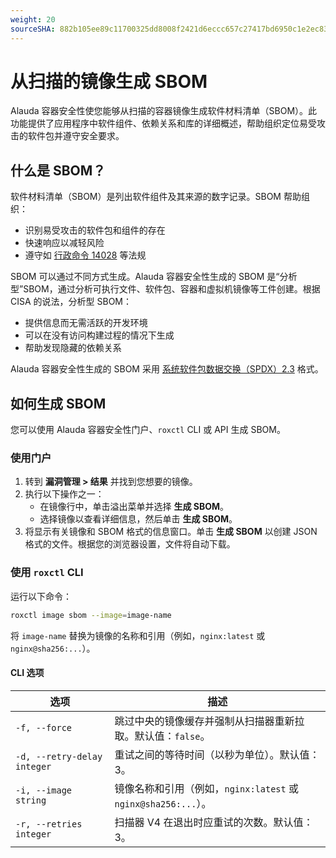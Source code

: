 ```yaml
---
weight: 20
sourceSHA: 882b105ee89c11700325dd8008f2421d6eccc657c27417bd6950c1e2ec839e18
---
```


# 从扫描的镜像生成 SBOM

Alauda 容器安全性使您能够从扫描的容器镜像生成软件材料清单（SBOM）。此功能提供了应用程序中软件组件、依赖关系和库的详细概述，帮助组织定位易受攻击的软件包并遵守安全要求。

## 什么是 SBOM？

软件材料清单（SBOM）是列出软件组件及其来源的数字记录。SBOM 帮助组织：

- 识别易受攻击的软件包和组件的存在
- 快速响应以减轻风险
- 遵守如 [行政命令 14028](https://www.nist.gov/itl/executive-order-14028-improving-nations-cybersecurity) 等法规

SBOM 可以通过不同方式生成。Alauda 容器安全性生成的 SBOM 是“分析型”SBOM，通过分析可执行文件、软件包、容器和虚拟机镜像等工件创建。根据 CISA 的说法，分析型 SBOM：

- 提供信息而无需活跃的开发环境
- 可以在没有访问构建过程的情况下生成
- 帮助发现隐藏的依赖关系

Alauda 容器安全性生成的 SBOM 采用 [系统软件包数据交换（SPDX）2.3](https://spdx.org/rdf/terms/) 格式。

## 如何生成 SBOM

您可以使用 Alauda 容器安全性门户、`roxctl` CLI 或 API 生成 SBOM。

### 使用门户

1. 转到 **漏洞管理 > 结果** 并找到您想要的镜像。
2. 执行以下操作之一：
   - 在镜像行中，单击溢出菜单并选择 **生成 SBOM**。
   - 选择镜像以查看详细信息，然后单击 **生成 SBOM**。
3. 将显示有关镜像和 SBOM 格式的信息窗口。单击 **生成 SBOM** 以创建 JSON 格式的文件。根据您的浏览器设置，文件将自动下载。

### 使用 `roxctl` CLI

运行以下命令：

```bash
roxctl image sbom --image=image-name
```

将 `image-name` 替换为镜像的名称和引用（例如，`nginx:latest` 或 `nginx@sha256:...`）。

#### CLI 选项

| 选项                        | 描述                                                                                       |
| --------------------------- | ------------------------------------------------------------------------------------------ |
| `-f, --force`               | 跳过中央的镜像缓存并强制从扫描器重新拉取。默认值：`false`。                               |
| `-d, --retry-delay integer` | 重试之间的等待时间（以秒为单位）。默认值：3。                                            |
| `-i, --image string`        | 镜像名称和引用（例如，`nginx:latest` 或 `nginx@sha256:...`）。                           |
| `-r, --retries integer`     | 扫描器 V4 在退出时应重试的次数。默认值：3。                                               |
